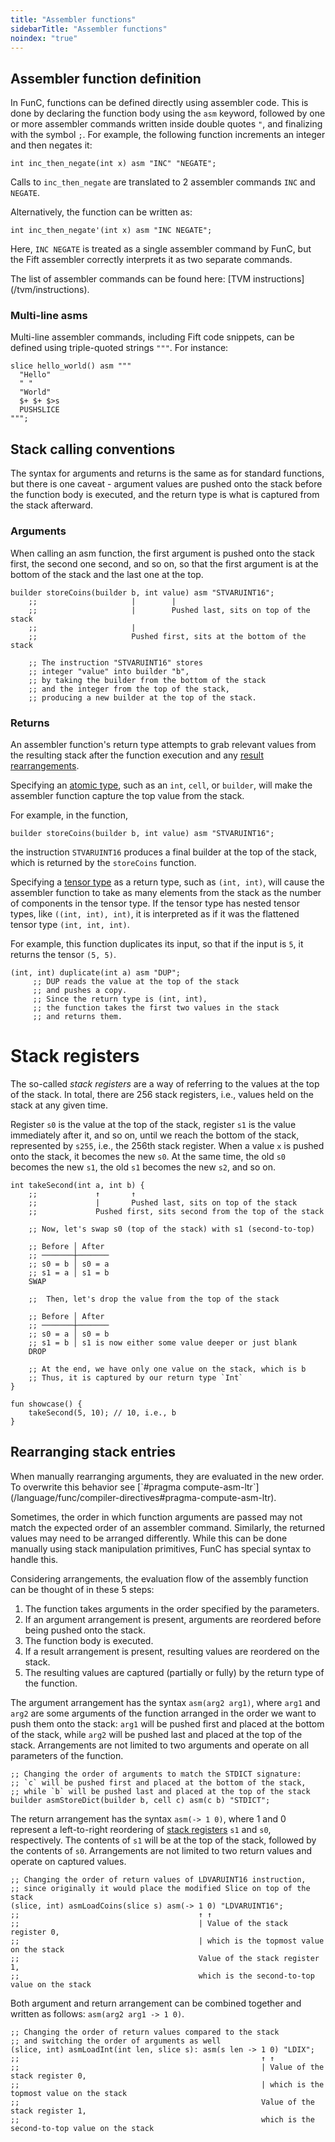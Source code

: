 ```yaml
---
title: "Assembler functions"
sidebarTitle: "Assembler functions"
noindex: "true"
---
```



## Assembler function definition

In FunC, functions can be defined directly using assembler code. This is done by declaring the function body using the `asm` keyword,
followed by one or more assembler commands written inside double quotes `"`, and finalizing with the symbol `;`.
For example, the following function increments an integer and then negates it:

```func
int inc_then_negate(int x) asm "INC" "NEGATE";
```

Calls to `inc_then_negate` are translated to 2 assembler commands `INC` and `NEGATE`.

Alternatively, the function can be written as:

```func
int inc_then_negate'(int x) asm "INC NEGATE";
```

Here, `INC NEGATE` is treated as a single assembler command by FunC, but the Fift assembler correctly interprets it as two separate commands.

<Aside>
  The list of assembler commands can be found here: [TVM instructions](/tvm/instructions).
</Aside>

### Multi-line asms

Multi-line assembler commands, including Fift code snippets, can be defined using triple-quoted strings `"""`.
For instance:

```func
slice hello_world() asm """
  "Hello"
  " "
  "World"
  $+ $+ $>s
  PUSHSLICE
""";
```

## Stack calling conventions

The syntax for arguments and returns is the same as for standard functions, but there is one caveat - argument values are pushed onto the
stack before the function body is executed, and the return type is what is captured from the stack afterward.

### Arguments

When calling an asm function, the first argument is pushed onto the stack first, the second one second, and so on,
so that the first argument is at the bottom of the stack and the last one at the top.

```func
builder storeCoins(builder b, int value) asm "STVARUINT16"; 
    ;;                     |        |
    ;;                     |        Pushed last, sits on top of the stack
    ;;                     |
    ;;                     Pushed first, sits at the bottom of the stack

    ;; The instruction "STVARUINT16" stores 
    ;; integer "value" into builder "b",
    ;; by taking the builder from the bottom of the stack
    ;; and the integer from the top of the stack,
    ;; producing a new builder at the top of the stack.
```

### Returns

An assembler function's return type attempts to grab relevant values from the resulting stack after the function execution
and any [result rearrangements](#rearranging-stack-entries).

Specifying an [atomic type](types#atomic-types), such as an `int`, `cell`, or `builder`, will make the assembler function
capture the top value from the stack.

For example, in the function,

```func
builder storeCoins(builder b, int value) asm "STVARUINT16"; 
```

the instruction `STVARUINT16` produces a final builder at the top of the stack, which is returned by the `storeCoins` function.

Specifying a [tensor type](types#tensor-types) as a return type, such as `(int, int)`, will cause the assembler function to take as many elements from the stack as
the number of components in the tensor type. If the tensor type has nested tensor types, like `((int, int), int)`,
it is interpreted as if it was the flattened tensor type `(int, int, int)`.

For example, this function duplicates its input, so that if the input is `5`, it returns the tensor `(5, 5)`.

```func
(int, int) duplicate(int a) asm "DUP";
     ;; DUP reads the value at the top of the stack 
     ;; and pushes a copy.
     ;; Since the return type is (int, int), 
     ;; the function takes the first two values in the stack 
     ;; and returns them.
```

# Stack registers

The so-called _stack registers_ are a way of referring to the values at the top of the stack. In total,
there are 256 stack registers, i.e., values held on the stack at any given time.

Register `s0` is the value at the top of the stack, register `s1` is the value immediately after it, and so on,
until we reach the bottom of the stack, represented by `s255`, i.e., the 256th stack register.
When a value `x` is pushed onto the stack, it becomes the new `s0`. At the same time, the old `s0` becomes the new `s1`, the old `s1` becomes the new `s2`, and so on.

```tact
int takeSecond(int a, int b) {
    ;;             ↑       ↑
    ;;             |       Pushed last, sits on top of the stack
    ;;             Pushed first, sits second from the top of the stack

    ;; Now, let's swap s0 (top of the stack) with s1 (second-to-top)

    ;; Before │ After
    ;; ───────┼───────
    ;; s0 = b │ s0 = a
    ;; s1 = a │ s1 = b
    SWAP

    ;;  Then, let's drop the value from the top of the stack

    ;; Before │ After
    ;; ───────┼───────
    ;; s0 = a │ s0 = b
    ;; s1 = b │ s1 is now either some value deeper or just blank
    DROP

    ;; At the end, we have only one value on the stack, which is b
    ;; Thus, it is captured by our return type `Int`
}

fun showcase() {
    takeSecond(5, 10); // 10, i.e., b
}
```

## Rearranging stack entries

<Aside>
  When manually rearranging arguments, they are evaluated in the new order.
  To overwrite this behavior see [`#pragma compute-asm-ltr`](/language/func/compiler-directives#pragma-compute-asm-ltr).
</Aside>

Sometimes, the order in which function arguments are passed may not match the expected order of an assembler command.
Similarly, the returned values may need to be arranged differently.
While this can be done manually using stack manipulation primitives, FunC has special syntax to handle this.

Considering arrangements, the evaluation flow of the assembly function can be thought of in these 5 steps:

1. The function takes arguments in the order specified by the parameters.
1. If an argument arrangement is present, arguments are reordered before being pushed onto the stack.
1. The function body is executed.
1. If a result arrangement is present, resulting values are reordered on the stack.
1. The resulting values are captured (partially or fully) by the return type of the function.

The argument arrangement has the syntax `asm(arg2 arg1)`, where `arg1` and `arg2` are some arguments of the function arranged in the order we want to push them
onto the stack: `arg1` will be pushed first and placed at the bottom of the stack, while `arg2` will be pushed last and placed at the top of the stack.
Arrangements are not limited to two arguments and operate on all parameters of the function.

```func
;; Changing the order of arguments to match the STDICT signature:
;; `c` will be pushed first and placed at the bottom of the stack,
;; while `b` will be pushed last and placed at the top of the stack
builder asmStoreDict(builder b, cell c) asm(c b) "STDICT";
```

The return arrangement has the syntax `asm(-> 1 0)`, where 1 and 0 represent a
left-to-right reordering of [stack registers](#stack-registers) `s1` and `s0`, respectively.
The contents of `s1` will be at the top of the stack, followed by the contents of `s0`.
Arrangements are not limited to two return values and operate on captured values.

```func
;; Changing the order of return values of LDVARUINT16 instruction,
;; since originally it would place the modified Slice on top of the stack
(slice, int) asmLoadCoins(slice s) asm(-> 1 0) "LDVARUINT16";
;;                                        ↑ ↑
;;                                        | Value of the stack register 0,
;;                                        | which is the topmost value on the stack
;;                                        Value of the stack register 1,
;;                                        which is the second-to-top value on the stack
```

Both argument and return arrangement can be combined together and written as follows: `asm(arg2 arg1 -> 1 0)`.

```func
;; Changing the order of return values compared to the stack
;; and switching the order of arguments as well
(slice, int) asmLoadInt(int len, slice s): asm(s len -> 1 0) "LDIX";
;;                                                      ↑ ↑
;;                                                      | Value of the stack register 0,
;;                                                      | which is the topmost value on the stack
;;                                                      Value of the stack register 1,
;;                                                      which is the second-to-top value on the stack
```
